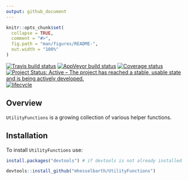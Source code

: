 ```yaml
---
output: github_document
---
```


<!-- README.md is generated from README.Rmd. Please edit that file -->

```r
knitr::opts_chunk$set(
  collapse = TRUE,
  comment = "#>",
  fig.path = "man/figures/README-",
  out.width = "100%"
)
```

[![Travis build status](https://travis-ci.org/mhesselbarth/UtilityFunctions.svg?branch=master)](https://travis-ci.org/mhesselbarth/UtilityFunctions)
[![AppVeyor build status](https://ci.appveyor.com/api/projects/status/github/mhesselbarth/UtilityFunctions?branch=master&svg=true)](https://ci.appveyor.com/project/mhesselbarth/UtilityFunctions)
[![Coverage status](https://codecov.io/gh/mhesselbarth/UtilityFunctions/branch/master/graph/badge.svg)](https://codecov.io/github/mhesselbarth/UtilityFunctions?branch=master)
[![Project Status: Active – The project has reached a stable, usable state and is being actively developed.](https://www.repostatus.org/badges/latest/active.svg)](https://www.repostatus.org/#active)
[![lifecycle](https://img.shields.io/badge/lifecycle-experimental-orange.svg)](https://www.tidyverse.org/lifecycle/#experimental)

## Overview

`UtilityFunctions` is a growing collection of various helper functions.

## Installation

To install `UtilityFunctions` use: 
  
```r
install.packages("devtools") # if devtools is not already installed

devtools::install_github("mhesselbarth/UtilityFunctions")
```
